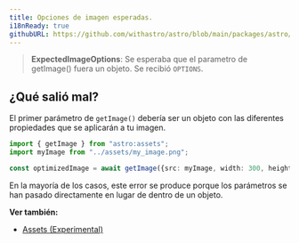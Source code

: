 ```yaml
---
title: Opciones de imagen esperadas.
i18nReady: true
githubURL: https://github.com/withastro/astro/blob/main/packages/astro/src/core/errors/errors-data.ts
---
```


> **ExpectedImageOptions**: Se esperaba que el parametro de getImage() fuera un objeto. Se recibió `OPTIONS`.

## ¿Qué salió mal?
El primer parámetro de `getImage()` debería ser un objeto con las diferentes propiedades que se aplicarán a tu imagen.

```ts
import { getImage } from "astro:assets";
import myImage from "../assets/my_image.png";

const optimizedImage = await getImage({src: myImage, width: 300, height: 300});
```

En la mayoría de los casos, este error se produce porque los parámetros se han pasado directamente en lugar de dentro de un objeto.

**Ver también:**
-  [Assets (Experimental)](/es/guides/assets/)
